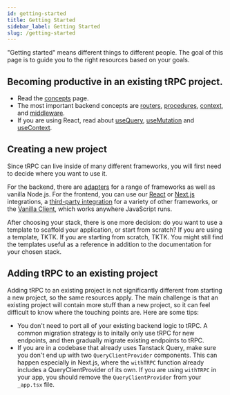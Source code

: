 ```yaml
---
id: getting-started
title: Getting Started
sidebar_label: Getting Started
slug: /getting-started
---
```


"Getting started" means different things to different people. The goal of this page is to guide you to the right resources based on your goals.

## Becoming productive in an existing tRPC project.

- Read the [concepts](./concepts.mdx) page.
- The most important backend concepts are [routers](../server/routers.md), [procedures](../server/procedures.md), [context](../server/context.md), and [middleware](../server/middlewares.md).
- If you are using React, read about [useQuery](../reactjs/useQuery.md), [useMutation](../reactjs/useMutation.md) and [useContext](../reactjs/useContext.mdx).

## Creating a new project

Since tRPC can live inside of many different frameworks, you will first need to decide where you want to use it.

For the backend, there are [adapters](../server/adapters-intro.md) for a range of frameworks as well as vanilla Node.js. For the frontend, you can use our [React](../reactjs/introduction.mdx) or [Next.js](../nextjs/introduction.mdx) integrations, a [third-party integration](../community/awesome-trpc.mdx#frontend-frameworks) for a variety of other frameworks, or the [Vanilla Client](../client/setup.mdx), which works anywhere JavaScript runs.

After choosing your stack, there is one more decision: do you want to use a template to scaffold your application, or start from scratch? If you are using a template, TKTK. If you are starting from scratch, TKTK. You might still find the templates useful as a reference in addition to the documentation for your chosen stack.

## Adding tRPC to an existing project

Adding tRPC to an existing project is not significantly different from starting a new project, so the same resources apply. The main challenge is that an existing project will contain more stuff than a new project, so it can feel difficult to know where the touching points are. Here are some tips:

- You don't need to port all of your existing backend logic to tRPC. A common migration strategy is to initally only use tRPC for new endpoints, and then gradually migrate existing endpoints to tRPC.
- If you are in a codebase that already uses Tanstack Query, make sure you don't end up with two `QueryClientProvider` components. This can happen especially in Next.js, where the `withTRPC` function already includes a QueryClientProvider of its own. If you are using `withTRPC` in your app, you should remove the `QueryClientProvider` from your `_app.tsx` file.
